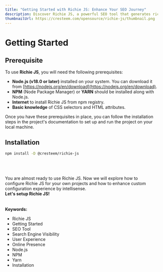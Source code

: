 ---
title: "Getting Started with Richie JS: Enhance Your SEO Journey"
description: Discover Richie JS, a powerful SEO tool that generates rich results for enhanced search engine visibility and improved user experience. Learn how to simplify your SEO process and increase your online presence with our innovative solution.
thumbnailUrl: https://cresteem.com/opensource/richie-js/thumbnail.png
---

# Getting Started

## Prerequisite
To use **Richie JS**, you will need the following prerequisites:

- **Node.js (v18.0 or later)** installed on your system. You can download it from
[https://nodejs.org/en/download](https://nodejs.org/en/download).
- **NPM** (Node Package Manager) or **YARN** should be installed along with Node.js.
- **Internet** to install Richie JS from npm registry.
- **Basic knowledge** of CSS selectors and HTML attributes.

Once you have these prerequisites in place, you can follow the installation steps in the project's documentation
to set up and run the project on your local machine.

## Installation

```sh npm2yarn
npm install -D @cresteem/richie-js
```

<br/>
<br/>
<br/>
You are almost ready to use Richie JS. Now we will explore how to configure Richie JS for your own projects and how to enhance custom configuration experience by intellisense.
<br/>
<b>Let's setup Richie JS!</b>


<br/>
<br/>
<br/>
<strong>Keywords:</strong>
<ul className={style.keywords}>
    <li>Richie JS</li>
    <li>Getting Started</li>
    <li>SEO Tool</li>
    <li>Search Engine Visibility</li>
    <li>User Experience</li>
    <li>Online Presence</li>
    <li>Node.js</li>
    <li>NPM</li>
    <li>Yarn</li>
    <li>Installation</li>
</ul>
